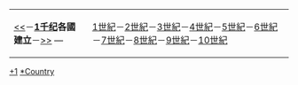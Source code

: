 {| class="toccolours" style="margin: 1em auto 1em auto"
|[[:Category:前1千紀各國建立|<<]]－'''[[1千纪|1千纪]]各國建立'''－[[:Category:2千紀各國建立|>>]] — 
|[[:Category:1世紀各國建立|1世紀]]－[[:Category:2世紀各國建立|2世紀]]－[[:Category:3世紀各國建立|3世紀]]－[[:Category:4世紀各國建立|4世紀]]－[[:Category:5世紀各國建立|5世紀]]－[[:Category:6世紀各國建立|6世紀]]－[[:Category:7世紀各國建立|7世紀]]－[[:Category:8世紀各國建立|8世紀]]－[[:Category:9世紀各國建立|9世紀]]－[[:Category:10世紀各國建立|10世紀]]
|}

[[Category:各千紀各國建立|+1]]
[[Category:1千紀建立|*Country]]